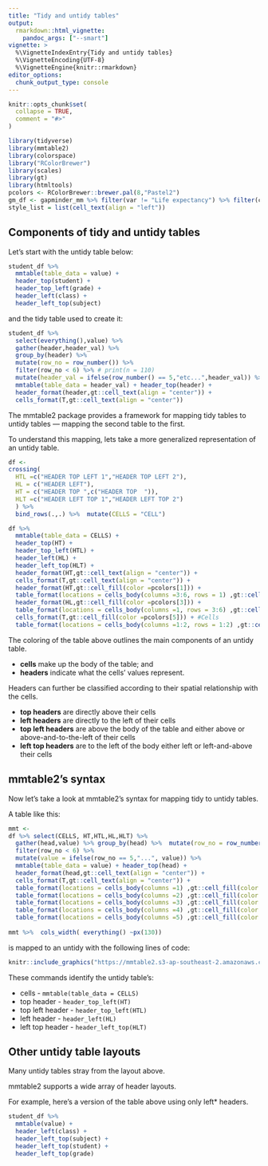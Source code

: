 ```yaml
---
title: "Tidy and untidy tables"
output: 
  rmarkdown::html_vignette:
    pandoc_args: ["--smart"]
vignette: >
  %\VignetteIndexEntry{Tidy and untidy tables}
  %\VignetteEncoding{UTF-8}
  %\VignetteEngine{knitr::rmarkdown}
editor_options: 
  chunk_output_type: console
---
```


```r
knitr::opts_chunk$set(
  collapse = TRUE,
  comment = "#>"
)
```

```r
library(tidyverse)
library(mmtable2)
library(colorspace)
library("RColorBrewer")
library(scales)
library(gt)
library(htmltools)
pcolors <- RColorBrewer::brewer.pal(8,"Pastel2")
gm_df <- gapminder_mm %>% filter(var != "Life expectancy") %>% filter(continent != "Americas")
style_list = list(cell_text(align = "left"))
```

## Components of tidy and untidy tables

Let's start with the untidy table below:

```r
student_df %>%
  mmtable(table_data = value) +
  header_top(student) +
  header_top_left(grade) +
  header_left(class) +
  header_left_top(subject)
```

and the tidy table used to create it: 

```r
student_df %>% 
  select(everything(),value) %>% 
  gather(header,header_val) %>% 
  group_by(header) %>% 
  mutate(row_no = row_number()) %>% 
  filter(row_no < 6) %>% # print(n = 110)
  mutate(header_val = ifelse(row_number() == 5,"etc...",header_val)) %>% 
  mmtable(table_data = header_val) + header_top(header) +
  header_format(header,gt::cell_text(align = "center")) +
  cells_format(T,gt::cell_text(align = "center"))
```

The mmtable2 package provides a framework for mapping tidy tables to untidy tables --- mapping the second table to the first.  


To understand this mapping, lets take a more generalized representation of an untidy table.


```r
df <- 
crossing(
  HTL =c("HEADER TOP LEFT 1","HEADER TOP LEFT 2"),
  HL = c("HEADER LEFT"), 
  HT = c("HEADER TOP ",c("HEADER TOP  ")),
  HLT =c("HEADER LEFT TOP 1","HEADER LEFT TOP 2")
  ) %>% 
  bind_rows(.,.) %>%  mutate(CELLS = "CELL") 
```

```r
df %>% 
  mmtable(table_data = CELLS) + 
  header_top(HT) +
  header_top_left(HTL) +
  header_left(HL) +
  header_left_top(HLT) +
  header_format(HT,gt::cell_text(align = "center")) +
  cells_format(T,gt::cell_text(align = "center")) +
  header_format(HT,gt::cell_fill(color =pcolors[1])) +
  table_format(locations = cells_body(columns =3:6, rows = 1) ,gt::cell_fill(color =pcolors[2])) + #HTL
  header_format(HL,gt::cell_fill(color =pcolors[3])) +
  table_format(locations = cells_body(columns =1, rows = 3:6) ,gt::cell_fill(color =pcolors[4])) + #HLT
  cells_format(T,gt::cell_fill(color =pcolors[5])) + #Cells
  table_format(locations = cells_body(columns =1:2, rows = 1:2) ,gt::cell_fill(color =pcolors[7])) # Stub
```

The coloring of the table above outlines the main components of an untidy table. 

- **cells** make up the body of the table; and
- **headers** indicate what the cells' values represent.

Headers can further be classified according to their spatial relationship with the cells. 

- **top headers** are directly above their cells
- **left headers** are directly to the left of their cells
- **top left headers** are above the body of the table and either above or above-and-to-the-left of their cells
- **left top headers** are to the left of the body either left or left-and-above their cells

## mmtable2's syntax

Now let's take a look at mmtable2's syntax for mapping tidy to untidy tables.  

A table like this:

```r
mmt <- 
df %>% select(CELLS, HT,HTL,HL,HLT) %>% 
  gather(head,value) %>% group_by(head) %>%  mutate(row_no = row_number()) %>%
  filter(row_no < 6) %>% 
  mutate(value = ifelse(row_no == 5,"...", value)) %>% 
  mmtable(table_data = value) + header_top(head) +
  header_format(head,gt::cell_text(align = "center")) +
  cells_format(T,gt::cell_text(align = "center")) +
  table_format(locations = cells_body(columns =1) ,gt::cell_fill(color =pcolors[5])) +
  table_format(locations = cells_body(columns =2) ,gt::cell_fill(color =pcolors[1])) +
  table_format(locations = cells_body(columns =3) ,gt::cell_fill(color =pcolors[2])) +
  table_format(locations = cells_body(columns =4) ,gt::cell_fill(color =pcolors[3])) +
  table_format(locations = cells_body(columns =5) ,gt::cell_fill(color =pcolors[4]))
  
mmt %>%  cols_width( everything() ~px(130))
```

is mapped to an untidy with the following lines of code:

```r
knitr::include_graphics("https://mmtable2.s3-ap-southeast-2.amazonaws.com/table_code.png")
```

These commands identify the untidy table's:

- cells - `mmtable(table_data = CELLS)`
- top header - `header_top_left(HT)`
- top left header - `header_top_left(HTL)` 
- left header - `header_left(HL)` 
- left top header - `header_left_top(HLT)` 
 
## Other untidy table layouts

Many untidy tables stray from the layout above.

mmtable2 supports a wide array of header layouts. 

For example, here's a version of the table above using only left* headers.

```r
student_df %>%
  mmtable(value) +
  header_left(class) +
  header_left_top(subject) + 
  header_left_top(student) + 
  header_left_top(grade) 
```
